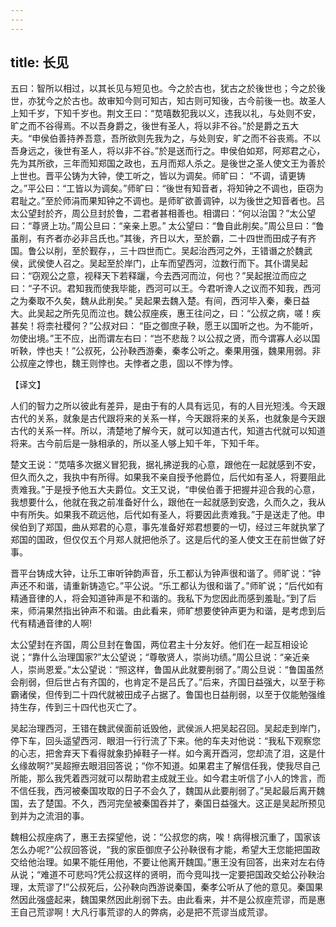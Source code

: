 ```yaml
---
---
---
```

title: 长见
---



五曰：智所以相过，以其长见与短见也。今之於古也，犹古之於後世也；今之於後世，亦犹今之於古也。故审知今则可知古，知古则可知後，古今前後一也。故圣人上知千岁，下知千岁也。荆文王曰：“苋嘻数犯我以义，违我以礼，与处则不安，旷之而不谷得焉。不以吾身爵之，後世有圣人，将以非不谷。”於是爵之五大夫。“申侯伯善持养吾意，吾所欲则先我为之，与处则安，旷之而不谷丧焉。不以吾身远之，後世有圣人，将以非不谷。”於是送而行之。申侯伯如郑，阿郑君之心，先为其所欲，三年而知郑国之政也，五月而郑人杀之。是後世之圣人使文王为善於上世也。晋平公铸为大钟，使工听之，皆以为调矣。师旷曰： “不调，请更铸之。”平公曰：“工皆以为调矣。”师旷曰：“後世有知音者，将知钟之不调也，臣窃为君耻之。”至於师涓而果知钟之不调也。是师旷欲善调钟，以为後世之知音者也。吕太公望封於齐，周公旦封於鲁，二君者甚相善也。相谓曰：“何以治国？”太公望曰：“尊贤上功。”周公旦曰：“亲亲上恩。” 太公望曰：“鲁自此削矣。”周公旦曰：“鲁虽削，有齐者亦必非吕氏也。”其後，齐日以大，至於霸，二十四世而田成子有齐国。鲁公以削，至於觐存，，三十四世而亡。吴起治西河之外，王错谮之於魏武侯，武侯使人召之。吴起至於岸门，止车而望西河，泣数行而下。其仆谓吴起曰：“窃观公之意，视释天下若释躧，今去西河而泣，何也？”吴起抿泣而应之曰：“子不识。君知我而使我毕能，西河可以王。今君听谗人之议而不知我，西河之为秦取不久矣，魏从此削矣。” 吴起果去魏入楚。有间，西河毕入秦，秦日益大。此吴起之所先见而泣也。魏公叔座疾，惠王往问之，曰：“公叔之病，嗟！疾甚矣！将柰社稷何？”公叔对曰： “臣之御庶子鞅，愿王以国听之也。为不能听，勿使出境。”王不应，出而谓左右曰：“岂不悲哉？以公叔之贤，而今谓寡人必以国听鞅，悖也夫！”公叔死，公孙鞅西游秦，秦孝公听之。秦果用强，魏果用弱。非公叔座之悖也，魏王则悖也。夫悖者之患，固以不悖为悖。

【译文】

人们的智力之所以彼此有差异，是由于有的人具有远见，有的人目光短浅。今天跟古代的关系，就象是古代跟将来的关系一样，今天跟将来的关系，也就象是今天跟古代的关系一样。所以，清楚地了解今天，就可以知道古代，知道古代就可以知道将来。古今前后是一脉相承的，所以圣人够上知千年，下知千年。

楚文王说：“苋嘻多次据义冒犯我，据礼拂逆我的心意，跟他在一起就感到不安，但久而久之，我执中有所得。如果我不亲自授予他爵位，后代如有圣人，将要阻此责难我。”于是授予他五大夫爵位。文王又说，“申侯伯善于把握并迎合我的心意，我想要什么，他就在我之前准备好什么，跟他在一起就感到安逸，久而久之，我从中有所失。如果我不疏远他，后代如有圣人，将要因此责难我。”于是送走了他。申侯伯到了郑国，曲从郑君的心意，事先准备好郑君想要的一切，经过三年就执掌了郑国的国政，但仅仅五个月郑人就把他杀了。这是后代的圣人使文王在前世做了好事。

晋平台铸成大钟，让乐工审听钟韵声音，乐工都认为钟声很和谐了。师旷说：“钟声还不和谐，请重新铸造它。”平公说。“乐工都认为很和谐了。”师旷说；“后代如有精通音律的人，将会知道钟声是不和谐的。我私下为您因此而感到羞耻。”到了后来，师涓果然指出钟声不和谐。由此看来，师旷想要使钟声更为和谐，是考虑到后代有精通音律的人啊!

太公望封在齐国，周公旦封在鲁国，两位君主十分友好。他们在一起互相设论说；“靠什么治理国家?”太公望说；“尊敬贤人，崇尚功绩。”周公旦说：“亲近亲人，崇尚恩爱。”太公望说：“照这样，鲁国从此就要削弱了。”周公旦说：“鲁国虽然会削弱，但后世占有齐国的，也肯定不是吕氏了。”后来，齐国日益强大，以至于称霸诸侯，但传到二十四代就被田成子占据了。鲁国也日益削弱，以至于仅能勉强维持生存，传到三十四代也灭亡了。

吴起治理西河，王错在魏武侯面前诋毁他，武侯派人把吴起召回。吴起走到岸门，停下车，回头遥望西河．眼泪一行行流了下来。他的车夫对他说：“我私下观察您的心志，把舍弃天下看得就象扔掉鞋子一样。如今离开酉河，您却流了泪，这是什幺缘故啊?”吴超擦去眼泪回答说；“你不知道。如果君主了解信任我，使我尽自己所能，那么我凭着西河就可以帮助君主成就王业。如今君主听信了小人的馋言，而不信任我，西河被秦国攻取的日子不会久了，魏国从此要削弱了。”吴起最后离开魏国，去了楚国。不久，西河完垒被秦国吞并了，秦国日益强大。这正是吴起所预见到并为之流泪的事。

魏相公叔座病了，惠王去探望他，说：“公叔您的病，唉！病得根沉重了，国家该怎么办呢?”公叔回答说，“我的家臣御庶子公孙鞅很有才能，希望大王您能把国政交给他治理。如果不能任用他，不要让他离开魏国。”惠王没有回答，出来对左右侍从说；“难道不可悲吗?凭公叔这样的贤明，而今竞叫找一定要把国政交蛤公孙鞅治理，太荒谬了!”公叔死后，公孙鞅向西游说秦国，秦孝公听从了他的意见。秦国果然因此强盛起来，魏国果然因此削弱下去。由此看来，并不是公叔座荒谬，而是惠王自己荒谬啊！大凡行事荒谬的人的弊病，必是把不荒谬当成荒谬。
